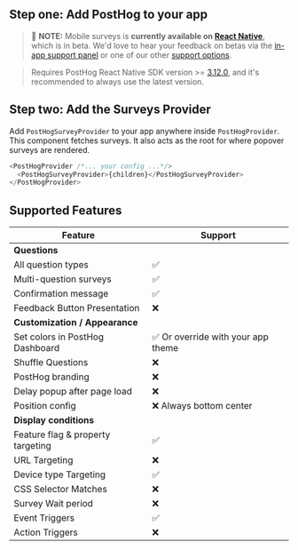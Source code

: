 ## Step one: Add PostHog to your app

> 🚧 **NOTE:** Mobile surveys is **currently available on [React Native](/docs/surveys/installation?tab=React%20Native)**, which is in beta. We'd love to hear your feedback on betas via the [in-app support panel](https://us.posthog.com#panel=support%3Afeedback%3Asurveys%3Alow) or one of our other [support options](/docs/support-options).

> Requires PostHog React Native SDK version >= [3.12.0](https://github.com/PostHog/posthog-js-lite/releases), and it's recommended to always use the latest version.


<ReactNativeInstall />

## Step two: Add the Surveys Provider

Add `PostHogSurveyProvider` to your app anywhere inside `PostHogProvider`. This component fetches surveys. It also acts as the root for where popover surveys are rendered.

```ts
<PostHogProvider /*... your config ...*/>
  <PostHogSurveyProvider>{children}</PostHogSurveyProvider>
</PostHogProvider>
```

## Supported Features

| Feature                           | Support                            |
| --------------------------------- | ---------------------------------- |
| **Questions**                     |                                    |
| All question types                | ✅                                 |
| Multi-question surveys            | ✅                                 |
| Confirmation message              | ✅                                 |
| Feedback Button Presentation      | ❌                                 |
| **Customization / Appearance**    |                                    |
| Set colors in PostHog Dashboard   | ✅ Or override with your app theme |
| Shuffle Questions                 | ❌                                 |
| PostHog branding                  | ❌                                 |
| Delay popup after page load       | ❌                                 |
| Position config                   | ❌ Always bottom center            |
| **Display conditions**            |                                    |
| Feature flag & property targeting | ✅                                 |
| URL Targeting                     | ❌                                 |
| Device type Targeting             | ✅                                 |
| CSS Selector Matches              | ❌                                 |
| Survey Wait period                | ❌                                 |
| Event Triggers                    | ✅                                 |
| Action Triggers                   | ❌                                 |
